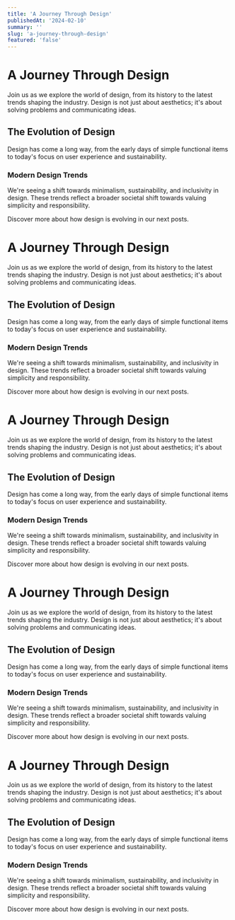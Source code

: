 ```yaml
---
title: 'A Journey Through Design'
publishedAt: '2024-02-10'
summary: ''
slug: 'a-journey-through-design'
featured: 'false'
---
```


# A Journey Through Design

Join us as we explore the world of design, from its history to the latest trends shaping the industry. Design is not just about aesthetics; it's about solving problems and communicating ideas.

## The Evolution of Design

Design has come a long way, from the early days of simple functional items to today's focus on user experience and sustainability.

### Modern Design Trends

We're seeing a shift towards minimalism, sustainability, and inclusivity in design. These trends reflect a broader societal shift towards valuing simplicity and responsibility.

Discover more about how design is evolving in our next posts.

# A Journey Through Design

Join us as we explore the world of design, from its history to the latest trends shaping the industry. Design is not just about aesthetics; it's about solving problems and communicating ideas.

## The Evolution of Design

Design has come a long way, from the early days of simple functional items to today's focus on user experience and sustainability.

### Modern Design Trends

We're seeing a shift towards minimalism, sustainability, and inclusivity in design. These trends reflect a broader societal shift towards valuing simplicity and responsibility.

Discover more about how design is evolving in our next posts.

# A Journey Through Design

Join us as we explore the world of design, from its history to the latest trends shaping the industry. Design is not just about aesthetics; it's about solving problems and communicating ideas.

## The Evolution of Design

Design has come a long way, from the early days of simple functional items to today's focus on user experience and sustainability.

### Modern Design Trends

We're seeing a shift towards minimalism, sustainability, and inclusivity in design. These trends reflect a broader societal shift towards valuing simplicity and responsibility.

Discover more about how design is evolving in our next posts.

# A Journey Through Design

Join us as we explore the world of design, from its history to the latest trends shaping the industry. Design is not just about aesthetics; it's about solving problems and communicating ideas.

## The Evolution of Design

Design has come a long way, from the early days of simple functional items to today's focus on user experience and sustainability.

### Modern Design Trends

We're seeing a shift towards minimalism, sustainability, and inclusivity in design. These trends reflect a broader societal shift towards valuing simplicity and responsibility.

Discover more about how design is evolving in our next posts.

# A Journey Through Design

Join us as we explore the world of design, from its history to the latest trends shaping the industry. Design is not just about aesthetics; it's about solving problems and communicating ideas.

## The Evolution of Design

Design has come a long way, from the early days of simple functional items to today's focus on user experience and sustainability.

### Modern Design Trends

We're seeing a shift towards minimalism, sustainability, and inclusivity in design. These trends reflect a broader societal shift towards valuing simplicity and responsibility.

Discover more about how design is evolving in our next posts.
